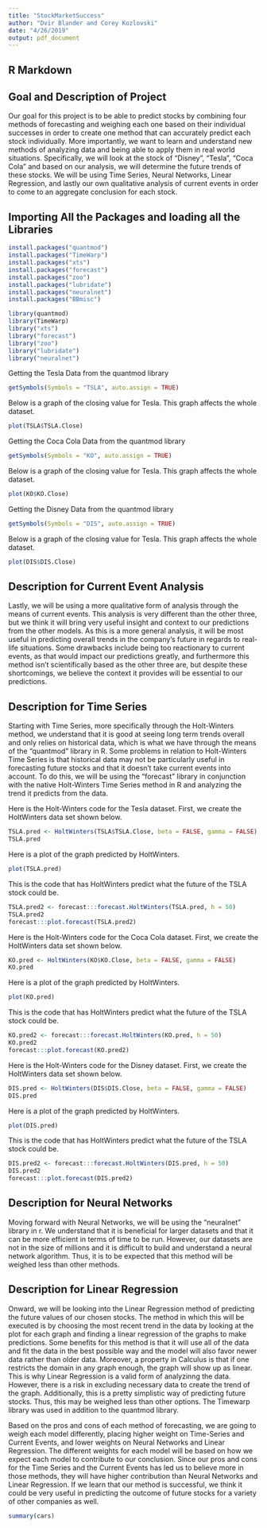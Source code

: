 ```yaml
---
title: "StockMarketSuccess"
author: "Dvir Blander and Corey Kozlovski"
date: "4/26/2019"
output: pdf_document
---
```


## R Markdown

## Goal and Description of Project
Our goal for this project is to be able to predict stocks by combining four methods of forecasting and weighing each one based on their individual successes in order to create one method that can accurately predict each stock individually. More importantly, we want to learn and understand new methods of analyzing data and being able to apply them in real world situations. Specifically, we will look at the stock of “Disney”, “Tesla”, “Coca Cola” and based on our analysis, we will determine the future trends of these stocks. We will be using Time Series, Neural Networks, Linear Regression, and lastly our own qualitative analysis of current events in order to come to an aggregate conclusion for each stock. 

## Importing All the Packages and loading all the Libraries
```r
install.packages("quantmod")
install.packages("TimeWarp")
install.packages("xts")
install.packages("forecast")
install.packages("zoo")
install.packages("lubridate")
install.packages("neuralnet")
install.packages("BBmisc")

library(quantmod)
library(TimeWarp)
library("xts")
library("forecast")
library("zoo")
library("lubridate")
library("neuralnet")
```


Getting the Tesla Data from the quantmod library
```r
getSymbols(Symbols = "TSLA", auto.assign = TRUE)
```
Below is a graph of the closing value for Tesla. This graph affects the whole dataset.
```r
plot(TSLA$TSLA.Close)
```

Getting the Coca Cola Data from the quantmod library
```r
getSymbols(Symbols = "KO", auto.assign = TRUE)
```
Below is a graph of the closing value for Tesla. This graph affects the whole dataset.
```r
plot(KO$KO.Close)
```

Getting the Disney Data from the quantmod library
```r
getSymbols(Symbols = "DIS", auto.assign = TRUE)
```
Below is a graph of the closing value for Tesla. This graph affects the whole dataset.
```r
plot(DIS$DIS.Close)
```

## Description for Current Event Analysis
Lastly, we will be using a more qualitative form of analysis through the means of current events. This analysis is very different than the other three, but we think it will bring very useful insight and context to our predictions from the other models. As this is a more general analysis, it will be most useful in predicting overall trends in the company’s future in regards to real-life situations. Some drawbacks include being too reactionary to current events, as that would impact our predictions greatly, and furthermore this method isn't scientifically based as the other three are, but despite these shortcomings, we believe the context it provides will be essential to our predictions. 


## Description for Time Series
Starting with Time Series, more specifically through the Holt-Winters method, we understand that it is good at seeing long term trends overall and only relies on historical data, which is what we have through the means of the “quantmod” library in R. Some problems in relation to Holt-Winters Time Series is that historical data may not be particularly useful in forecasting future stocks and that it doesn’t take current events into account. To do this, we will be using the “forecast” library in conjunction with the native Holt-Winters Time Series method in R and analyzing the trend it predicts from the data. 

Here is the Holt-Winters code for the Tesla dataset. First, we create the HoltWinters data set shown below.
```r
TSLA.pred <- HoltWinters(TSLA$TSLA.Close, beta = FALSE, gamma = FALSE)
TSLA.pred
```
Here is a plot of the graph predicted by HoltWinters.
```r
plot(TSLA.pred)
```
This is the code that has HoltWinters predict what the future of the TSLA stock could be.
```r
TSLA.pred2 <- forecast:::forecast.HoltWinters(TSLA.pred, h = 50)
TSLA.pred2
forecast:::plot.forecast(TSLA.pred2)
```


Here is the Holt-Winters code for the Coca Cola dataset. First, we create the HoltWinters data set shown below.
```r
KO.pred <- HoltWinters(KO$KO.Close, beta = FALSE, gamma = FALSE)
KO.pred
```
Here is a plot of the graph predicted by HoltWinters.
```r
plot(KO.pred)
```
This is the code that has HoltWinters predict what the future of the TSLA stock could be.
```r
KO.pred2 <- forecast:::forecast.HoltWinters(KO.pred, h = 50)
KO.pred2
forecast:::plot.forecast(KO.pred2)
```

Here is the Holt-Winters code for the Disney dataset. First, we create the HoltWinters data set shown below.
```r
DIS.pred <- HoltWinters(DIS$DIS.Close, beta = FALSE, gamma = FALSE)
DIS.pred
```
Here is a plot of the graph predicted by HoltWinters.
```r
plot(DIS.pred)
```
This is the code that has HoltWinters predict what the future of the TSLA stock could be.
```r
DIS.pred2 <- forecast:::forecast.HoltWinters(DIS.pred, h = 50)
DIS.pred2
forecast:::plot.forecast(DIS.pred2)
```


## Description for Neural Networks
Moving forward with Neural Networks, we will be using the “neuralnet” library in r. We understand that it is beneficial for larger datasets and that it can be more efficient in terms of time to be run. However, our datasets are not in the size of millions and it is difficult to build and understand a neural network algorithm. Thus, it is to be expected that this method will be weighed less than other methods.

## Description for Linear Regression
Onward, we will be looking into the Linear Regression method of predicting the future values of our chosen stocks. The method in which this will be executed is by choosing the most recent trend in the data by looking at the plot for each graph and finding a linear regression of the graphs to make predictions. Some benefits for this method is that it will use all of the data and fit the data in the best possible way and the model will also favor newer data rather than older data. Moreover, a property in Calculus is that if one restricts the domain in any graph enough, the graph will show up as linear. This is why Linear Regression is a valid form of analyzinng the data. However, there is a risk in excluding necessary data to create the trend of the graph. Additionally, this is a pretty simplistic way of predicting future stocks. Thus, this may be weighed less than other options. The Timewarp library was used in addition to the quantmod library.


Based on the pros and cons of each method of forecasting, we are going to weigh each model differently, placing higher weight on Time-Series and Current Events, and lower weights on Neural Networks and Linear Regression. The different weights for each model will be based on how we expect each model to contribute to our conclusion. Since our pros and cons for the Time Series and the Current Events has led us to believe more in those methods, they will have higher contribution than Neural Networks and Linear Regression. If we learn that our method is successful, we think it could be very useful in predicting the outcome of future stocks for a variety of other companies as well.


```r
summary(cars)
```
